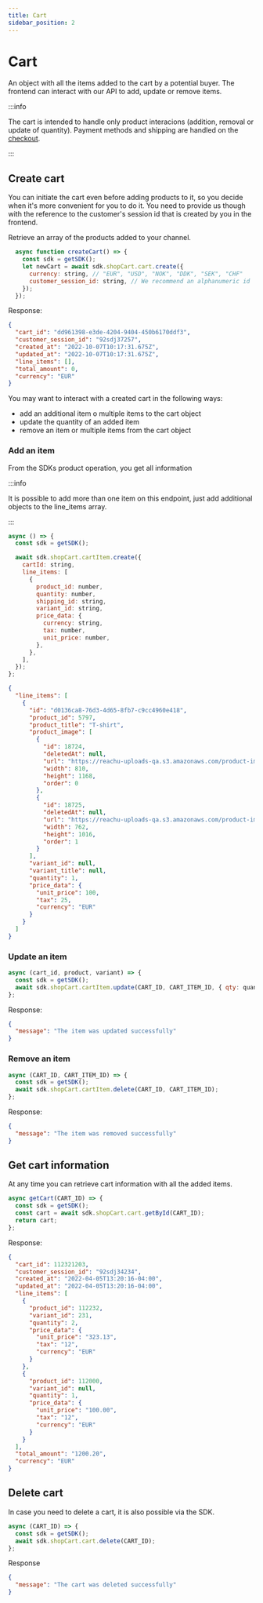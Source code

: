 ```yaml
---
title: Cart
sidebar_position: 2
---
```


# Cart

An object with all the items added to the cart by a potential buyer. The
frontend can interact with our API to add, update or remove items.

:::info

The cart is intended to handle only product interacions (addition, removal or
update of quantity). Payment methods and shipping are handled on the
[checkout](/sdk/documentation/checkout).

:::

## Create cart

You can initiate the cart even before adding products to it, so you decide when
it's more convenient for you to do it. You need to provide us though with the
reference to the customer's session id that is created by you in the frontend.

Retrieve an array of the products added to your channel.

```js
  async function createCart() => {
    const sdk = getSDK();
    let newCart = await sdk.shopCart.cart.create({
      currency: string, // "EUR", "USD", "NOK", "DDK", "SEK", "CHF"
      customer_session_id: string, // We recommend an alphanumeric id
    });
  });
```

Response:

```json
{
  "cart_id": "dd961398-e3de-4204-9404-450b6170ddf3",
  "customer_session_id": "92sdj37257",
  "created_at": "2022-10-07T10:17:31.675Z",
  "updated_at": "2022-10-07T10:17:31.675Z",
  "line_items": [],
  "total_amount": 0,
  "currency": "EUR"
}
```

You may want to interact with a created cart in the following ways:

- add an additional item o multiple items to the cart object
- update the quantity of an added item
- remove an item or multiple items from the cart object

### Add an item

From the SDKs product operation, you get all information

:::info

It is possible to add more than one item on this endpoint, just add additional
objects to the line_items array.

:::

```js
async () => {
  const sdk = getSDK();

  await sdk.shopCart.cartItem.create({
    cartId: string,
    line_items: [
      {
        product_id: number,
        quantity: number,
        shipping_id: string,
        variant_id: string,
        price_data: {
          currency: string,
          tax: number,
          unit_price: number,
        },
      },
    ],
  });
};
```

```json
{
  "line_items": [
    {
      "id": "d0136ca8-76d3-4d65-8fb7-c9cc4960e418",
      "product_id": 5797,
      "product_title": "T-shirt",
      "product_image": [
        {
          "id": 18724,
          "deletedAt": null,
          "url": "https://reachu-uploads-qa.s3.amazonaws.com/product-images/5797-0af14ec7-a3cf-438d-928f-0caffbd8fc4b.jpeg",
          "width": 810,
          "height": 1168,
          "order": 0
        },
        {
          "id": 18725,
          "deletedAt": null,
          "url": "https://reachu-uploads-qa.s3.amazonaws.com/product-images/5797-88e5f764-e927-4a87-b466-82b816ab5d95.jpeg",
          "width": 762,
          "height": 1016,
          "order": 1
        }
      ],
      "variant_id": null,
      "variant_title": null,
      "quantity": 1,
      "price_data": {
        "unit_price": 100,
        "tax": 25,
        "currency": "EUR"
      }
    }
  ]
}
```

### Update an item

```js
async (cart_id, product, variant) => {
  const sdk = getSDK();
  await sdk.shopCart.cartItem.update(CART_ID, CART_ITEM_ID, { qty: quantity });
};
```

Response:

```json
{
  "message": "The item was updated successfully"
}
```

### Remove an item

```js
async (CART_ID, CART_ITEM_ID) => {
  const sdk = getSDK();
  await sdk.shopCart.cartItem.delete(CART_ID, CART_ITEM_ID);
};
```

Response:

```json
{
  "message": "The item was removed successfully"
}
```

## Get cart information

At any time you can retrieve cart information with all the added items.

```js
async getCart(CART_ID) => {
  const sdk = getSDK();
  const cart = await sdk.shopCart.cart.getById(CART_ID);
  return cart;
};
```

Response:

```json
{
  "cart_id": 112321203,
  "customer_session_id": "92sdj34234",
  "created_at": "2022-04-05T13:20:16-04:00",
  "updated_at": "2022-04-05T13:20:16-04:00",
  "line_items": [
    {
      "product_id": 112232,
      "variant_id": 231,
      "quantity": 2,
      "price_data": {
        "unit_price": "323.13",
        "tax": "12",
        "currency": "EUR"
      }
    },
    {
      "product_id": 112000,
      "variant_id": null,
      "quantity": 1,
      "price_data": {
        "unit_price": "100.00",
        "tax": "12",
        "currency": "EUR"
      }
    }
  ],
  "total_amount": "1200.20",
  "currency": "EUR"
}
```

## Delete cart

In case you need to delete a cart, it is also possible via the SDK.

```js
async (CART_ID) => {
  const sdk = getSDK();
  await sdk.shopCart.cart.delete(CART_ID);
};
```

Response

```json
{
  "message": "The cart was deleted successfully"
}
```
